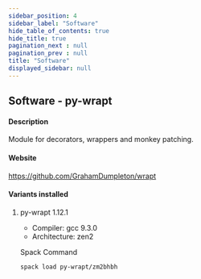 ```yaml
---
sidebar_position: 4
sidebar_label: "Software"
hide_table_of_contents: true
hide_title: true
pagination_next : null
pagination_prev : null
title: "Software"
displayed_sidebar: null
---
```


## Software - py-wrapt


#### Description
Module for decorators, wrappers and monkey patching.

#### Website
https://github.com/GrahamDumpleton/wrapt

#### Variants installed

1. py-wrapt 1.12.1

    - Compiler: gcc 9.3.0
    - Architecture: zen2

    Spack Command
    ```bash
    spack load py-wrapt/zm2bhbh
    ```
